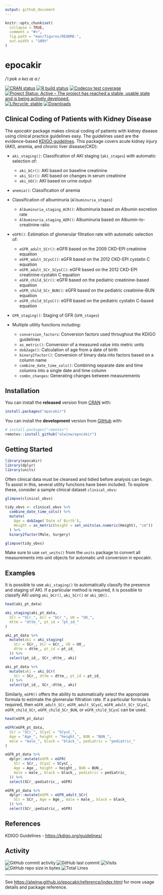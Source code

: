 ```yaml
---
output: github_document
---
```


<!-- README.md is generated from README.Rmd. Please edit that file -->

```r
knitr::opts_chunk$set(
  collapse = TRUE,
  comment = "#>",
  fig.path = "man/figures/README-",
  out.width = "100%"
)
```

# epocakir

*/ˈiːpɒk ə keɪ aɪ ɑː/*

<!-- badges: start -->

[![CRAN status](https://www.r-pkg.org/badges/version/epocakir)](https://cran.r-project.org/package=epocakir)
[![R build status](https://github.com/alwinw/epocakir/workflows/R-CMD-check/badge.svg)](https://github.com/alwinw/epocakir/actions)
[![Codecov test coverage](https://codecov.io/gh/alwinw/epocakir/branch/master/graph/badge.svg)](https://codecov.io/gh/alwinw/epocakir?branch=master)
[![Project Status: Active – The project has reached a stable, usable state and is being actively developed.](https://www.repostatus.org/badges/latest/active.svg)](https://www.repostatus.org/)
[![Lifecycle: stable](https://img.shields.io/badge/lifecycle-stable-brightgreen.svg)](https://lifecycle.r-lib.org/articles/stages.html#stable)
[![Downloads](https://cranlogs.r-pkg.org/badges/epocakir)](https://cran.r-project.org/package=epocakir)

<!-- badges: end -->

## Clinical Coding of Patients with Kidney Disease

The *epocakir* package makes clinical coding of patients with kidney disease using clinical practice guidelines easy.
The guidelines used are the evidence-based [KDIGO guidelines](https://kdigo.org/guidelines/).
This package covers acute kidney injury (AKI), anemia, and chronic liver disease(CKD):

- `aki_staging()`: Classification of AKI staging (`aki_stages`) with automatic selection of:

  - `aki_bCr()`: AKI based on baseline creatinine
  - `aki_SCr()`: AKI based on changes in serum creatinine
  - `aki_UO()`: AKI based on urine output

- `anemia()`: Classification of anemia

- Classification of albuminuria (`Albuminuria_stages`)

  - `Albuminuria_staging_ACR()`: Albuminuria based on Albumin excretion rate
  - `Albuminuria_staging_AER()`: Albuminuria based on Albumin-to-creatinine ratio

- `eGFR()`: Estimation of glomerular filtration rate with automatic selection of:

  - `eGFR_adult_SCr()`: eGFR based on the 2009 CKD-EPI creatinine equation
  - `eGFR_adult_SCysC()`: eGFR based on the 2012 CKD-EPI cystatin C equation
  - `eGFR_adult_SCr_SCysC()`: eGFR based on the 2012 CKD-EPI creatinine-cystatin C equation
  - `eGFR_child_SCr()`: eGFR based on the pediatric creatinine-based equation
  - `eGFR_child_SCr_BUN()`: eGFR based on the pediatric creatinine-BUN equation
  - `eGFR_child_SCysC()`: eGFR based on the pediatric cystatin C-based equation

- `GFR_staging()`: Staging of GFR (`GFR_stages`)
  
- Multiple utility functions including:

  - `conversion_factors`: Conversion factors used throughout the KDIGO guidelines
  - `as_metric()`: Conversion of a measured value into metric units
  - `dob2age()`: Calculation of age from a date of birth
  - `binary2factor()`: Conversion of binary data into factors based on a column name
  - `combine_date_time_cols()`: Combining separate date and time columns into a single date and time column
  - `combn_changes`: Generating changes between measurements


## Installation

You can install the **released** version from [CRAN](https://cran.r-project.org/package=epocakir) with:

```r
install.packages("epocakir")
```

You can install the **development** version from [GitHub](https://github.com/alwinw/epocakir) with:

```r
# install.packages("remotes")
remotes::install_github("alwinw/epocakir")
```

## Getting Started

```r
library(epocakir)
library(dplyr)
library(units)
```

Often clinical data must be cleansed and tidied before analysis can begin.
To assist in this, several utility functions have been included.
To explore these, consider a sample clinical dataset `clinical_obvs`:

```r
glimpse(clinical_obvs)

tidy_obvs <- clinical_obvs %>%
  combine_date_time_cols() %>%
  mutate(
    Age = dob2age(`Date of Birth`),
    Height = as_metric(height = set_units(as.numeric(Height), "cm"))
  ) %>%
  binary2factor(Male, Surgery)

glimpse(tidy_obvs)
```

Make sure to use `set_units()` from the `units` package to convert all measurements into unit objects for automatic unit conversion in epocakir.

## Examples

It is possible to use `aki_staging()` to automatically classify the presence and staging of AKI.
If a particular method is required, it is possible to classify AKI using `aki_bCr()`, `aki_SCr()` or `aki_UO().`

```r
head(aki_pt_data)

aki_staging(aki_pt_data,
  SCr = "SCr_", bCr = "bCr_", UO = "UO_",
  dttm = "dttm_", pt_id = "pt_id_"
)

aki_pt_data %>%
  mutate(aki = aki_staging(
    SCr = SCr_, bCr = bCr_, UO = UO_,
    dttm = dttm_, pt_id = pt_id_
  )) %>%
  select(pt_id_, SCr_:dttm_, aki)

aki_pt_data %>%
  mutate(aki = aki_SCr(
    SCr = SCr_, dttm = dttm_, pt_id = pt_id_
  )) %>%
  select(pt_id_, SCr_:dttm_, aki)
```


Similarly, `eGFR()` offers the ability to automatically select the appropriate formula to estimate the glomerular filtration rate.
If a particular formula is required, then `eGFR_adult_SCr`, `eGFR_adult_SCysC`, `eGFR_adult_SCr_SCysC`, `eGFR_child_SCr`, `eGFR_child_SCr_BUN`, or `eGFR_child_SCysC` can be used.

```r
head(eGFR_pt_data)

eGFR(eGFR_pt_data,
  SCr = "SCr_", SCysC = "SCysC_",
  Age = "Age_", height = "height_", BUN = "BUN_",
  male = "male_", black = "black_", pediatric = "pediatric_"
)

eGFR_pt_data %>%
  dplyr::mutate(eGFR = eGFR(
    SCr = SCr_, SCysC = SCysC_,
    Age = Age_, height = height_, BUN = BUN_,
    male = male_, black = black_, pediatric = pediatric_
  )) %>%
  select(SCr_:pediatric_, eGFR)

eGFR_pt_data %>%
  dplyr::mutate(eGFR = eGFR_adult_SCr(
    SCr = SCr_, Age = Age_, male = male_, black = black_
  )) %>%
  select(SCr_:pediatric_, eGFR)
```

## References

KDIGO Guidelines - <https://kdigo.org/guidelines/>

## Activity

![GitHub commit activity](https://img.shields.io/github/commit-activity/m/alwinw/epocakir)
![GitHub last commit](https://img.shields.io/github/last-commit/alwinw/epocakir)
![Visits](https://badges.pufler.dev/visits/alwinw/epocakir?&label=visits)
![GitHub repo size in bytes](https://img.shields.io/github/repo-size/alwinw/epocakir)
![Total Lines](https://img.shields.io/tokei/lines/github/alwinw/epocakir)

----

See <https://alwinw.github.io/epocakir/reference/index.html> for more usage details and package reference.
